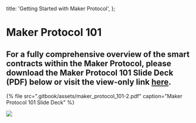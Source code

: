   title: 'Getting Started with Maker Protocol',
};

# Maker Protocol 101

## **For a fully comprehensive overview of the smart contracts within the Maker Protocol, please download the Maker Protocol 101 Slide Deck \(PDF\) below or visit the view-only link** [**here**](https://drive.google.com/file/d/1bEOlNk2xUXgwy0I_UlB_8tPPZ8mH1gy9/view?usp=sharing)**.**

{% file src=".gitbook/assets/maker\_protocol\_101-2.pdf" caption="Maker Protocol 101 Slide Deck" %}

![](.gitbook/assets/screen-shot-2019-11-17-at-11.24.44-pm.png)

